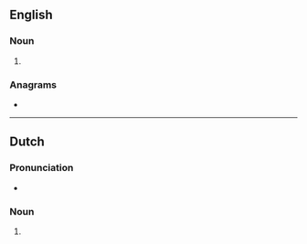 {{also|Theaters}}
==English==

===Noun===
{{head|en|noun form}}

# {{plural of|en|theater}}

===Anagrams===
* {{anagrams|en|a=aeehrstt|hat trees|hattrees|theatres}}

----

==Dutch==

===Pronunciation===
* {{audio|nl|Nl-theaters.ogg|Audio}}

===Noun===
{{head|nl|noun form}}

# {{nl-noun form of|pl|theater}}